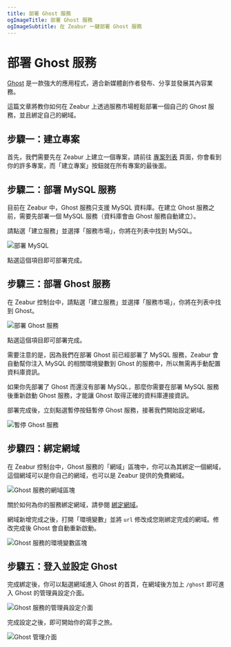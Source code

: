 ```yaml
---
title: 部署 Ghost 服務
ogImageTitle: 部署 Ghost 服務
ogImageSubtitle: 在 Zeabur 一鍵部署 Ghost 服務
---
```



# 部署 Ghost 服務

[Ghost](https://ghost.org/) 是一款強大的應用程式，適合新媒體創作者發布、分享並發展其內容業務。

這篇文章將教你如何在 Zeabur 上透過服務市場輕鬆部署一個自己的 Ghost 服務，並且綁定自己的網域。

## 步驟一：建立專案

首先，我們需要先在 Zeabur 上建立一個專案，請前往 [專案列表](https://dash.zeabur.com/projects) 頁面，你會看到你的許多專案，而「建立專案」按鈕就在所有專案的最後面。

## 步驟二：部署 MySQL 服務

目前在 Zeabur 中，Ghost 服務只支援 MySQL 資料庫。在建立 Ghost 服務之前，需要先部署一個 MySQL 服務（資料庫會由 Ghost 服務自動建立）。

請點選「建立服務」並選擇「服務市場」，你將在列表中找到 MySQL。

![部署 MySQL](/marketplace/ghost/deploy-mysql.png)

點選這個項目即可部署完成。

## 步驟三：部署 Ghost 服務

在 Zeabur 控制台中，請點選「建立服務」並選擇「服務市場」，你將在列表中找到 Ghost。

![部署 Ghost 服務](/marketplace/ghost/deploy-ghost.png)

點選這個項目即可部署完成。

<Callout>
需要注意的是，因為我們在部署 Ghost 前已經部署了 MySQL 服務，Zeabur
會自動幫你注入 MySQL 的相關環境變數到 Ghost
的服務中，所以無需再手動配置資料庫資訊。

如果你先部署了 Ghost 而還沒有部署 MySQL，那麼你需要在部署 MySQL
服務後重新啟動 Ghost 服務，才能讓 Ghost 取得正確的資料庫連接資訊。
</Callout>

部署完成後，立刻點選暫停按鈕暫停 Ghost 服務，接著我們開始設定網域。

![暫停 Ghost 服務](/marketplace/ghost/ghost-suspend.gif)

## 步驟四：綁定網域

在 Zeabur 控制台中，Ghost 服務的「網域」區塊中，你可以為其綁定一個網域，這個網域可以是你自己的網域，也可以是 Zeabur 提供的免費網域。

![Ghost 服務的網域區塊](/marketplace/ghost/ghost-domain.png)

關於如何為你的服務綁定網域，請參閱 [綁定網域](../deploy/domain-binding)。

網域新增完成之後，打開「環境變數」並將 `url` 修改成您剛綁定完成的網域。修改完成後 Ghost 會自動重新啟動。

![Ghost 服務的環境變數區塊](/marketplace/ghost/ghost-env.png)

## 步驟五：登入並設定 Ghost

完成綁定後，你可以點選網域進入 Ghost 的首頁，在網域後方加上 `/ghost` 即可進入 Ghost 的管理員設定介面。

![Ghost 服務的管理員設定介面](/marketplace/ghost/ghost-admin-config.png)

完成設定之後，即可開始你的寫手之旅。

![Ghost 管理介面](/marketplace/ghost/ghost-admin-dashboard.png)

